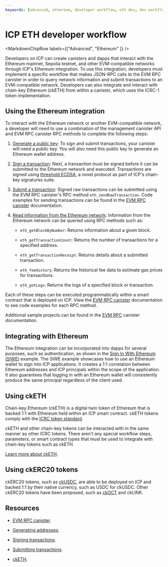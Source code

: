 ```yaml
---
keywords: [advanced, ethereum, developer workflow, eth dev, dev workflow, cketh, integrating with eth]
---
```



# ICP ETH developer workflow

<MarkdownChipRow labels={["Advanced", "Ethereum" ]} />

Developers on ICP can create canisters and dapps that interact with the Ethereum mainnet, Sepolia testnet, and other EVM-compatible networks through ICP's Ethereum integration. To use this integration, developers must implement a specific workflow that makes JSON-RPC calls to the EVM RPC canister in order to query network information and submit transactions to an EVM-compatible network. Developers can also integrate and interact with chain-key Ethereum (ckETH) from within a canister, which uses the ICRC-1 token implementation.

## Using the Ethereum integration

To interact with the Ethereum network or another EVM-compatible network, a developer will need to use a combination of the management canister API and EVM RPC canister RPC methods to complete the following steps:

1. [Generate a public key](./generating-addresses.mdx): To sign and submit transactions, your canister will need a public key. You will also need this public key to generate an Ethereum wallet address.

2. [Sign a transaction](./signing-transactions.mdx): Next, a transaction must be signed before it can be submitted to the Ethereum network and executed. Transactions are signed using [threshold ECDSA](/docs/references/t-sigs-how-it-works/), a novel protocol as part of ICP's chain-key signatures suite.

3. [Submit a transaction](./submit-transactions.mdx): Signed raw transactions can be submitted using the EVM RPC canister's RPC method `eth_sendRawTransaction`. Code examples for sending transactions can be found in the [EVM RPC canister](/docs/building-apps/chain-fusion/ethereum/evm-rpc/evm-rpc-canister) documentation.

4. [Read information from the Ethereum network](/docs/building-apps/chain-fusion/ethereum/evm-rpc/evm-rpc-canister): Information from the Ethereum network can be queried using RPC methods such as:

   - `eth_getBlockByNumber`: Returns information about a given block.

   - `eth_getTransactionCount`: Returns the number of transactions for a specified address.

   - `eth_getTransactionReceipt`: Returns details about a submitted transaction.

   - `eth_feeHistory`: Returns the historical fee data to estimate gas prices for transactions.

   - `eth_getLogs`: Returns the logs of a specified block or transaction.

Each of these steps can be executed programmatically within a smart contract that is deployed on ICP. View the [EVM RPC canister](/docs/building-apps/chain-fusion/ethereum/evm-rpc/evm-rpc-canister) documentation to see code examples for each RPC method.

Additional sample projects can be found in the [EVM RPC](../evm-rpc/samples.mdx) canister documentation.

## Integrating with Ethereum

The Ethereum integration can be incorporated into dapps for several purposes, such as authentication, as shown in the [Sign In With Ethereum (SIWE)](https://github.com/kristoferlund/ic-siwe) example. The SIWE example showcases how to use an Ethereum wallet to sign into ICP applications. It creates a 1:1 correlation between Ethereum addresses and ICP principals within the scope of the application. It also guarantees that logging in with an Ethereum wallet will consistently produce the same principal regardless of the client used.

## Using ckETH

Chain-key Ethereum (ckETH) is a digital twin token of Ethereum that is backed 1:1 with Ethereum held within an ICP smart contract. ckETH tokens comply with the [ICRC token standard](/docs/defi/chain-key-tokens/cketh/overview).

ckETH and other chain-key tokens can be interacted with in the same manner as other ICRC tokens. There aren't any special workflow steps, parameters, or smart contract types that must be used to integrate with chain-key tokens such as ckETH.

[Learn more about ckETH](/docs/defi/chain-key-tokens/cketh/overview).

## Using ckERC20 tokens

ckERC20 tokens, such as [ckUSDC](https://dashboard.internetcomputer.org/ethereum/xevnm-gaaaa-aaaar-qafnq-cai), are able to be deployed on ICP and backed 1:1 by their native currency, such as USDC for ckUSDC. Other ckERC20 tokens have been proposed, such as [ckOCT](https://forum.dfinity.org/t/proposal-to-add-oct-as-a-new-ckerc20-token/32108) and ckLINK.

## Resources

- [EVM RPC canister](/docs/building-apps/chain-fusion/ethereum/evm-rpc/evm-rpc-canister).

- [Generating addresses](./generating-addresses.mdx).

- [Signing transactions](./signing-transactions.mdx).

- [Submitting transactions](./submit-transactions.mdx).

- [ckETH](/docs/defi/chain-key-tokens/cketh/overview).
